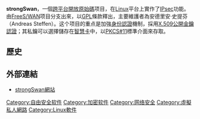 {{Expand language|en}}
{{Lowercase|strongSwan}}
'''strongSwan'''，一個[[跨平台|跨平台]][[開放原始碼|開放原始碼]]项目，在[[Linux|Linux]]平台上實作了[[IPsec|IPsec]]功能。由[[FreeS/WAN|FreeS/WAN]]项目分支出來，以[[GPL|GPL]]條款釋出，主要維護者為安德里安·史提芬（Andreas Steffen）。这个项目的重点是加強[[身份認證|身份認證]]機制，採用[[X.509|X.509]][[公開金鑰認證|公開金鑰認證]]；其私鑰可以選擇儲存在[[智慧卡|智慧卡]]中，以[[PKCS11|PKCS#11]]標準介面來存取。

==歷史==

==外部連結==
* [https://www.strongswan.org/ strongSwan網站]{{Wayback|url=https://www.strongswan.org/ |date=20160504032259 }}
{{VPN}}
{{linux-stub}}
[[Category:自由安全软件|Category:自由安全软件]]
[[Category:加密软件|Category:加密软件]]
[[Category:网络安全|Category:网络安全]]
[[Category:虛擬私人網路|Category:虛擬私人網路]]
[[Category:Linux軟件|Category:Linux軟件]]